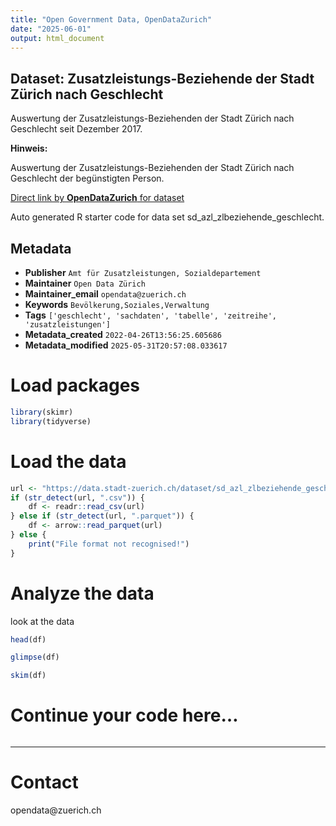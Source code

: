 ```yaml
---
title: "Open Government Data, OpenDataZurich"
date: "2025-06-01"
output: html_document
---
```


## Dataset: Zusatzleistungs-Beziehende der Stadt Zürich nach Geschlecht

Auswertung der Zusatzleistungs-Beziehenden der Stadt Zürich nach Geschlecht seit Dezember 2017. 


**Hinweis:**

Auswertung der Zusatzleistungs-Beziehenden der Stadt Zürich nach Geschlecht der begünstigten Person.

[]()



[Direct link by **OpenDataZurich** for dataset](https://data.stadt-zuerich.ch/dataset/sd_azl_zlbeziehende_geschlecht)

Auto generated R starter code for data set sd_azl_zlbeziehende_geschlecht.

## Metadata

- **Publisher** `Amt für Zusatzleistungen, Sozialdepartement`
- **Maintainer** `Open Data Zürich`
- **Maintainer_email** `opendata@zuerich.ch`
- **Keywords** `Bevölk­erung,Soziales,Ver­walt­ung`
- **Tags** `['geschlecht', 'sachdaten', 'tabelle', 'zeitreihe', 'zusatzleistungen']`
- **Metadata_created** `2022-04-26T13:56:25.605686`
- **Metadata_modified** `2025-05-31T20:57:08.033617`


# Load packages

```r
library(skimr)
library(tidyverse)
```

# Load the data

```r
url <- "https://data.stadt-zuerich.ch/dataset/sd_azl_zlbeziehende_geschlecht/download/sd_azl_zlbeziehende_geschlecht.csv"
if (str_detect(url, ".csv")) {
    df <- readr::read_csv(url)
} else if (str_detect(url, ".parquet")) {
    df <- arrow::read_parquet(url)
} else {
    print("File format not recognised!")
}
```

# Analyze the data

look at the data
```r
head(df)
```

```r
glimpse(df)
```

```r
skim(df)
```

# Continue your code here...

```r

```

------------------------------------------------------------------------

# Contact

opendata@zuerich.ch
